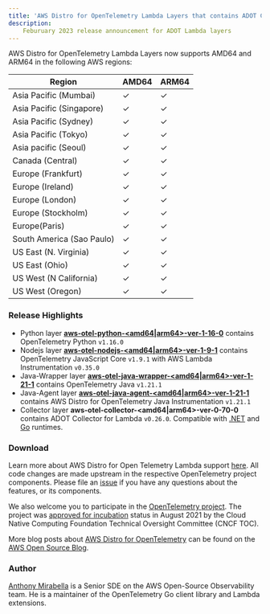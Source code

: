 ```yaml
---
title: 'AWS Distro for OpenTelemetry Lambda Layers that contains ADOT Collector v0.26.0 are now available'
description:
    Feburuary 2023 release announcement for ADOT Lambda layers
---
```



<SectionSeparator />

AWS Distro for OpenTelemetry Lambda Layers now supports AMD64 and ARM64 in the following AWS regions:

|Region                   | AMD64 | ARM64 |
|-------------------------|-------|-------|
|Asia Pacific (Mumbai)    |  ✓    |  ✓    |
|Asia Pacific (Singapore) |  ✓    |  ✓    |
|Asia Pacific (Sydney)    |  ✓    |  ✓    |
|Asia Pacific (Tokyo)     |  ✓    |  ✓    |
|Asia pacific (Seoul)     |  ✓    |  ✓    |
|Canada (Central)         |  ✓    |  ✓    |
|Europe (Frankfurt)       |  ✓    |  ✓    |
|Europe (Ireland)         |  ✓    |  ✓    |
|Europe (London)          |  ✓    |  ✓    |
|Europe (Stockholm)       |  ✓    |  ✓    |
|Europe(Paris)            |  ✓    |  ✓    |
|South America (Sao Paulo)|  ✓    |  ✓    |
|US East (N. Virginia)    |  ✓    |  ✓    |
|US East (Ohio)           |  ✓    |  ✓    |
|US West (N California)   |  ✓    |  ✓    |
|US West (Oregon)         |  ✓    |  ✓    |

<SectionSeparator />

### Release Highlights

- Python layer [**aws-otel-python-<amd64|arm64>-ver-1-16-0**](https://aws-otel.github.io/docs/getting-started/lambda/lambda-python) contains OpenTelemetry Python `v1.16.0`
- Nodejs layer [**aws-otel-nodejs-<amd64|arm64>-ver-1-9-1**](https://aws-otel.github.io/docs/getting-started/lambda/lambda-js) contains OpenTelemetry JavaScript Core `v1.9.1` with AWS Lambda Instrumentation `v0.35.0`
- Java-Wrapper layer [**aws-otel-java-wrapper-<amd64|arm64>-ver-1-21-1**](https://aws-otel.github.io/docs/getting-started/lambda/lambda-java) contains OpenTelemetry Java `v1.21.1`
- Java-Agent layer [**aws-otel-java-agent-<amd64|arm64>-ver-1-21-1**](https://aws-otel.github.io/docs/getting-started/lambda/lambda-java-auto-instr) contains AWS Distro for OpenTelemetry Java Instrumentation `v1.21.1`
- Collector layer **aws-otel-collector-<amd64|arm64>-ver-0-70-0** contains ADOT Collector for Lambda `v0.26.0`. Compatible with [.NET](https://aws-otel.github.io/docs/getting-started/lambda/lambda-dotnet) and [Go](https://aws-otel.github.io/docs/getting-started/lambda/lambda-go) runtimes.

### Download

Learn more about AWS Distro for Open Telemetry Lambda support [here](https://aws-otel.github.io/docs/getting-started/lambda). All code changes are made upstream in the respective OpenTelemetry project components. Please file an [issue](https://github.com/aws-observability/aws-otel-community/issues) if you have any questions about the features, or its components.

We also welcome you to participate in the [OpenTelemetry project](https://github.com/open-telemetry). The project was [approved for incubation](https://www.cncf.io/blog/2021/08/26/opentelemetry-becomes-a-cncf-incubating-project/) status in August 2021 by the Cloud Native Computing Foundation Technical Oversight Committee (CNCF TOC).

More blog posts about
[AWS Distro for OpenTelemetry](https://aws.amazon.com/blogs/opensource/category/management-tools/aws-distro-for-opentelemetry/) can be found on the
[AWS Open Source Blog](https://aws.amazon.com/blogs/opensource/category/management-tools/aws-distro-for-opentelemetry/).


### Author

[Anthony Mirabella](https://github.com/Aneurysm9) is a Senior SDE on the AWS Open-Source Observability team.  He is a maintainer of the OpenTelemetry Go client library and Lambda extensions.